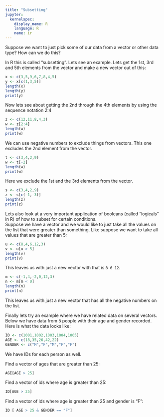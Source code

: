 ```yaml
---
title: "Subsetting"
jupyter:
  kernelspec:
    display_name: R
    language: R
    name: ir
---
```


Suppose we want to just pick some of our data from a vector or other data type? How can we do this?

In R this is called "subsetting". Lets see an example. Lets get the 1st, 3rd and 5th elements from the vector and make a new vector out of this: 

```r
x <- c(3,5,9,6,7,8,4,5)
y <- x[c(1,3,5)]
length(x)
length(y)
print(y)
```

Now lets see about getting the 2nd through the 4th elements by using the sequence notation 2:4 

```r
z <- c(12,11,8,4,3)
w <- z[2:4]
length(w)
print(w)
```

We can use negative numbers to exclude things from vectors. This one excludes the 2nd element from the vector. 

```r
t <- c(3,4,2,9)
w <- t[-2]
length(w)
print(w)
```

Here we exclude the 1st and the 3rd elements from the vector.

```r
s <- c(3,4,2,9)
z <- s[c(-1,-3)]
length(z)
print(z)
```

Lets also look at a very important application of booleans (called "logicals" in R) of how to subset for certain conditions.  
Suppose we have a vector and we would like to just take all the values on the list that were greater than something. Like suppose we want to take all values that are greater than 5: 

```r
u <- c(8,4,6,12,3)
v <- u[u > 5]
length(v)
print(v)
```

This leaves us with just a new vector with that is `8 6 12`.

```r
m <- c(-1,4,-2,0,12,3)
n <- m[m < 0]
length(n)
print(n)
```
This leaves us with just a new vector that has all the negative numbers on the list. 

Finally lets try an example where we have related data on several vectors. Below we have data from 5 people with their age and gender recorded. Here is what the data looks like:

```r
ID <- c(1001,1002,1003,1004,1005)
AGE <- c(18,35,26,42,22)
GENDER <- c("M","F","M","F","F")
```

We have IDs for each person as well.

Find a vector of ages that are greater than 25:

```r
AGE[AGE > 25]
```

Find a vector of ids where age is greater than 25:

```r
ID[AGE > 25]
```
Find a vector of ids where age is greater than 25 and gender is "F":

```r
ID [ AGE > 25 & GENDER == "F"] 
```
